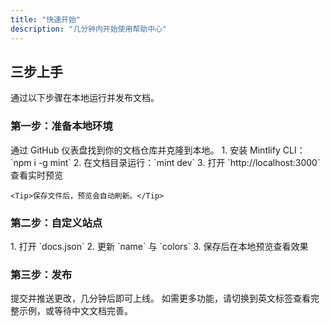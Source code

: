 ```yaml
---
title: "快速开始"
description: "几分钟内开始使用帮助中心"
---
```


## 三步上手

通过以下步骤在本地运行并发布文档。

### 第一步：准备本地环境

<AccordionGroup>
  <Accordion icon="copy" title="克隆仓库">
    通过 GitHub 仪表盘找到你的文档仓库并克隆到本地。
  </Accordion>
  <Accordion icon="rectangle-terminal" title="启动预览服务">
    1. 安装 Mintlify CLI：`npm i -g mint`
    2. 在文档目录运行：`mint dev`
    3. 打开 `http://localhost:3000` 查看实时预览
    
    <Tip>保存文件后，预览会自动刷新。</Tip>
  </Accordion>
</AccordionGroup>

### 第二步：自定义站点

<AccordionGroup>
  <Accordion icon="palette" title="修改站点名称与颜色">
    1. 打开 `docs.json`
    2. 更新 `name` 与 `colors`
    3. 保存后在本地预览查看效果
  </Accordion>
</AccordionGroup>

### 第三步：发布

<Accordion icon="rocket" title="上线你的帮助中心">
  提交并推送更改，几分钟后即可上线。
</Accordion>

<Note>
  如需更多功能，请切换到英文标签查看完整示例，或等待中文文档完善。
</Note>

